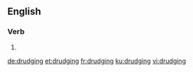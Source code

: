 ==English==

===Verb===
{{head|en|present participle}}

# {{present participle of|drudge|lang=en|nocat=1}}

[[de:drudging]]
[[et:drudging]]
[[fr:drudging]]
[[ku:drudging]]
[[vi:drudging]]